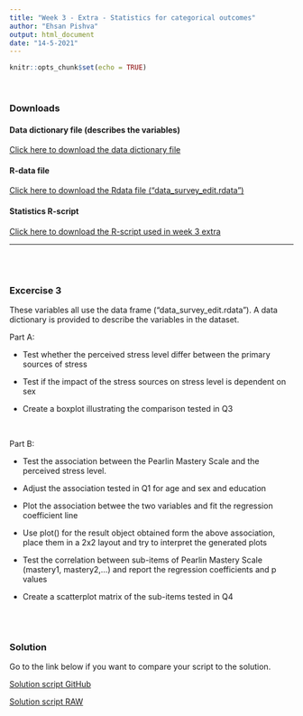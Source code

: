 ```yaml
---
title: "Week 3 - Extra - Statistics for categorical outcomes"
author: "Ehsan Pishva"
output: html_document
date: "14-5-2021"
---
```


```r
knitr::opts_chunk$set(echo = TRUE)

```

<br>

### **Downloads**
#### Data dictionary file (describes the variables)
[Click here to download the data dictionary file](https://www.dropbox.com/s/2xwqrk6dypbx4d0/data_survey.pdf?dl=0)


#### R-data file
[Click here to download the Rdata file ("data_survey_edit.rdata")](https://www.dropbox.com/s/x4a0m9easgkynsl/data_survey_edit.rdata?dl=0)


#### Statistics R-script
[Click here to download the R-script used in week 3 extra](https://www.dropbox.com/s/0m0uzsf82c0uvfj/Self-Study_Week3%20Extra.R?dl=0)

---
<br>
<br>

### Excercise 3

These variables all use the  data frame ("data_survey_edit.rdata"). A data dictionary is provided to describe the variables in the dataset. 

Part A:

  - Test whether the perceived stress level differ between the primary sources of stress
  
  - Test if the impact of the stress sources on stress level is dependent on sex
  
  - Create a boxplot illustrating the comparison tested in Q3
	
<br>

Part B:

  - Test the association between the Pearlin Mastery Scale and the perceived stress level.
  
  - Adjust the association tested in Q1 for age and sex and education 
  
  - Plot the association betwee the two variables and fit the regression coefficient line
  
  - Use plot() for the result object obtained form the above association, place them in a 2x2 layout and try to interpret the generated plots
  
  - Test the correlation between sub-items of Pearlin Mastery Scale (mastery1, mastery2,...) and report the regression coefficients and p values
  
  - Create a scatterplot matrix of the sub-items tested in Q4 



<br>
<br>

### **Solution**
Go to the link below if you want to compare your script to the solution.



[Solution script GitHub](https://github.com/ehsanpishva/IntroR-PSY4373/blob/main/Scripts/IntroR_solution_exercise_3.R) 



[Solution script RAW](https://raw.githubusercontent.com/ehsanpishva/IntroR-PSY4373/main/Scripts/IntroR_solution_exercise_3.R)



